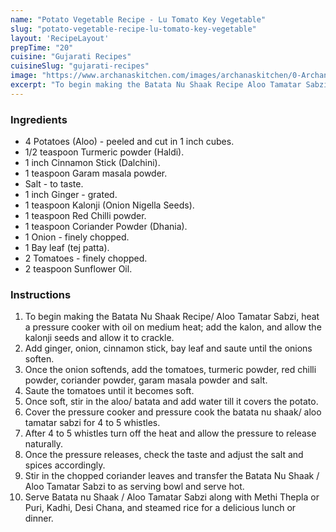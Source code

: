 ---
name: "Potato Vegetable Recipe - Lu Tomato Key Vegetable"
slug: "potato-vegetable-recipe-lu-tomato-key-vegetable"
layout: 'RecipeLayout'
prepTime: "20"
cuisine: "Gujarati Recipes﻿"
cuisineSlug: "gujarati-recipes"
image: "https://www.archanaskitchen.com/images/archanaskitchen/0-Archanas-Kitchen-Recipes/2020/Aloo_Tamatari_Sabzi_Batata_Nu_Shaak_Aloo_Tamatar_Sabzi_5_1600.jpg"
excerpt: "To begin making the Batata Nu Shaak Recipe Aloo Tamatar Sabzi, heat a pressure cooker with oil on medium heat; add the kalon, and allow the kalonji seeds and allow it to crackle"
---

### Ingredients

- 4 Potatoes (Aloo) - peeled and cut in 1 inch cubes.
- 1/2 teaspoon Turmeric powder (Haldi).
- 1 inch Cinnamon Stick (Dalchini).
- 1 teaspoon Garam masala powder.
- Salt - to taste.
- 1 inch Ginger - grated.
- 1 teaspoon Kalonji (Onion Nigella Seeds).
- 1 teaspoon Red Chilli powder.
- 1 teaspoon Coriander Powder (Dhania).
- 1 Onion - finely chopped.
- 1 Bay leaf (tej patta).
- 2 Tomatoes - finely chopped.
- 2 teaspoon Sunflower Oil.

### Instructions

1. To begin making the Batata Nu Shaak Recipe/ Aloo Tamatar Sabzi, heat a pressure cooker with oil on medium heat; add the kalon, and allow the kalonji seeds and allow it to crackle.
1. Add ginger, onion, cinnamon stick, bay leaf and saute until the onions soften.
1. Once the onion softends, add the tomatoes, turmeric powder, red chilli powder, coriander powder, garam masala powder and salt.
1. Saute the tomatoes until it becomes soft.
1. Once soft, stir in the aloo/ batata and add water till it covers the potato.
1. Cover the pressure cooker and pressure cook the batata nu shaak/ aloo tamatar sabzi for 4 to 5 whistles.
1. After 4 to 5 whistles turn off the heat and allow the pressure to release naturally.
1. Once the pressure releases, check the taste and adjust the salt and spices accordingly.
1. Stir in the chopped coriander leaves and transfer the Batata Nu Shaak / Aloo Tamatar Sabzi  to as serving bowl and serve hot.
1. Serve Batata nu Shaak  / Aloo Tamatar Sabzi along with Methi Thepla or Puri, Kadhi, Desi Chana, and steamed rice for a delicious lunch or dinner.
